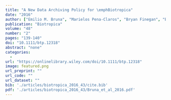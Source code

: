 ```yaml
---
title: "A New Data Archiving Policy for \emphBiotropica"
date: "2016"
author: ["Emilio M. Bruna", "Marielos Pena-Claros", "Bryan Finegan", "Beth A. Kaplin"]
publication: "Biotropica"
volume: "48"
number: "2"
pages: "139-140"
doi: "10.1111/btp.12318"
abstract: "none"
categories: 
  - 
url: "https://onlinelibrary.wiley.com/doi/10.1111/btp.12318"
image: featured.png
url_preprint: ""
url_code: ""
url_dataset: ""
bib: './articles/biotropica_2016_43/cite.bib'
pdf: './articles/biotropica_2016_43/Bruna_et_al_2016.pdf'
---
```

